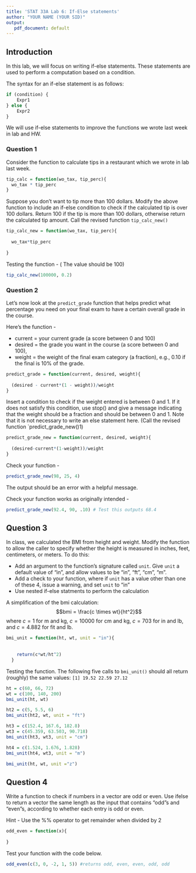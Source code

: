 ```yaml
---
title: 'STAT 33A Lab 6: If-Else statements'
author: "YOUR NAME (YOUR SID)"
output:
   pdf_document: default
---
```


## Introduction

In this lab, we will focus on writing if-else statements. These statements are used to perform a computation based on a condition. 
  
The syntax for an if-else statement is as follows:
  
```r
if (condition) {
    Expr1 
} else {
    Expr2
}
```

We will use if-else statements to improve the functions we wrote last week in lab and HW.
  
  
### Question 1

Consider the function to calculate tips in a restaurant which we wrote in lab last week.
```r
tip_calc = function(wo_tax, tip_perc){
  wo_tax * tip_perc
}
```

Suppose you don't want to tip more than 100 dollars. Modify the above function to include an if-else condition to check if the calculated tip is over 100 dollars. Return 100 if the tip is more than 100 dollars, otherwise return the calculated tip amount. Call the revised function `tip_calc_new()`
```r
tip_calc_new = function(wo_tax, tip_perc){
  
  wo_tax*tip_perc
 
}
```

Testing the function - ( The value should be 100)
```r
tip_calc_new(100000, 0.2)
```


### Question 2

Let's now look at the `predict_grade` function that helps predict what percentage you need on your final exam to have a certain overall grade in the course.
 
Here's the function -

+ current = your current grade (a score between 0 and 100)
+ desired = the grade you want in the course (a score between 0 and 100),
+ weight = the weight of the final exam category (a fraction), e.g., 0.10 if the final is 10% of the grade.

```r
predict_grade = function(current, desired, weight){
  
  (desired - current*(1 - weight))/weight
}

```

Insert a condition to check if the weight entered is between 0 and 1. If it does not satisfy this condition, use stop() and give a message indicating that the weight should be a fraction and should be between 0 and 1. Note that it
is not necessary to write an else statement here. (Call the revised function `predict_grade_new()1)
```r
predict_grade_new = function(current, desired, weight){
  
  (desired-current*(1-weight))/weight
}

```

Check your function -
```r
predict_grade_new(98, 25, 4)
```
The output should be an error with a helpful message.

Check your function works as originally intended -
```r
predict_grade_new(92.4, 90, .10) # Test this outputs 68.4
```

 
## Question 3

In class, we calculated the BMI from height and weight. Modify the function to allow the caller to specify whether the height is measured in inches, feet, centimeters, or meters. To do this:

+ Add an argument to the function's signature called `unit`. Give `unit` a default value of "in", and allow values to be "in", "ft", "cm", "m".
+ Add a check to your function, where if `unit` has a value other than one of these 4, issue a warning, and set `unit` to "in"
+ Use nested if-else statments to perform the calculation

A simplification of the bmi calculation:
$$bmi = \frac{c \times wt}{ht^2}$$
where $c = 1$ for m and kg, $c = 10000$ for cm and kg,
$c = 703$ for in and lb, and $c = 4.882$ for fit and lb.

```r
bmi_unit = function(ht, wt, unit = "in"){
  
  
    return(c*wt/ht^2)
  }
```

Testing the function. 
The following five calls to `bmi_unit()` should all return (roughly)
the same values: `[1] 19.52 22.59 27.12`
```r
ht = c(60, 66, 72)
wt = c(100, 140, 200)
bmi_unit(ht, wt)

ht2 = c(5, 5.5, 6)
bmi_unit(ht2, wt, unit = "ft")

ht3 = c(152.4, 167.6, 182.8)
wt3 = c(45.359, 63.503, 90.718)
bmi_unit(ht3, wt3, unit = "cm")

ht4 = c(1.524, 1.676, 1.828)
bmi_unit(ht4, wt3, unit = "m")

bmi_unit(ht, wt, unit ="z")
```
 
## Question 4
 
Write a function to check if numbers in a vector are odd or even.
Use ifelse to return a vector the same length as the input that
contains "odd"s and "even"s, according to whether each entry is odd or even.

Hint - Use the %% operator to get remainder when divided by 2
```r
odd_even = function(x){
  
}
``` 

Test your function with the code below.
```r
odd_even(c(3, 0, -2, 1, 5)) #returns odd, even, even, odd, odd
```
 
 
 
